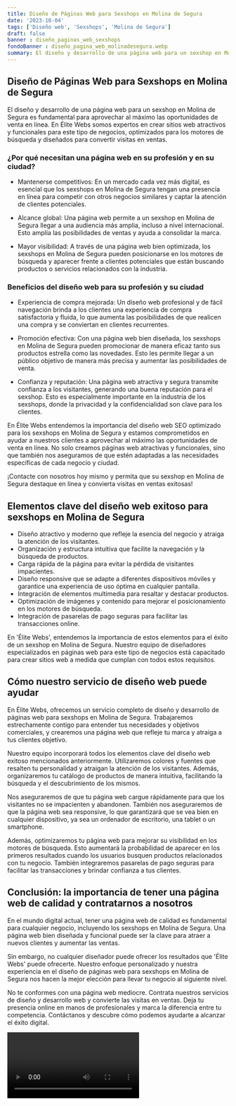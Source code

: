 ```yaml
---
title: Diseño de Páginas Web para Sexshops en Molina de Segura
date: '2023-10-04'
tags: ['Diseño web', 'Sexshops', 'Molina de Segura']
draft: false
banner : diseño_paginas_web_sexshops
fondoBanner : diseño_pagina_web_molinadesegura.webp
summary: El diseño y desarrollo de una página web para un sexshop en Molina de Segura es fundamental para aprovechar al máximo las oportunidades de venta en línea. En Élite Webs somos expertos en crear sitios web atractivos y funcionales para este tipo de negocios, optimizados para los motores de búsqueda y diseñados para convertir visitas en ventas.
---
```


## Diseño de Páginas Web para Sexshops en Molina de Segura

El diseño y desarrollo de una página web para un sexshop en Molina de Segura es fundamental para aprovechar al máximo las oportunidades de venta en línea. En Élite Webs somos expertos en crear sitios web atractivos y funcionales para este tipo de negocios, optimizados para los motores de búsqueda y diseñados para convertir visitas en ventas.

### ¿Por qué necesitan una página web en su profesión y en su ciudad?

- Mantenerse competitivos: En un mercado cada vez más digital, es esencial que los sexshops en Molina de Segura tengan una presencia en línea para competir con otros negocios similares y captar la atención de clientes potenciales.

- Alcance global: Una página web permite a un sexshop en Molina de Segura llegar a una audiencia más amplia, incluso a nivel internacional. Esto amplía las posibilidades de ventas y ayuda a consolidar la marca.

- Mayor visibilidad: A través de una página web bien optimizada, los sexshops en Molina de Segura pueden posicionarse en los motores de búsqueda y aparecer frente a clientes potenciales que están buscando productos o servicios relacionados con la industria.

### Beneficios del diseño web para su profesión y su ciudad

- Experiencia de compra mejorada: Un diseño web profesional y de fácil navegación brinda a los clientes una experiencia de compra satisfactoria y fluida, lo que aumenta las posibilidades de que realicen una compra y se conviertan en clientes recurrentes.

- Promoción efectiva: Con una página web bien diseñada, los sexshops en Molina de Segura pueden promocionar de manera eficaz tanto sus productos estrella como las novedades. Esto les permite llegar a un público objetivo de manera más precisa y aumentar las posibilidades de venta.

- Confianza y reputación: Una página web atractiva y segura transmite confianza a los visitantes, generando una buena reputación para el sexshop. Esto es especialmente importante en la industria de los sexshops, donde la privacidad y la confidencialidad son clave para los clientes.

En Élite Webs entendemos la importancia del diseño web SEO optimizado para los sexshops en Molina de Segura y estamos comprometidos en ayudar a nuestros clientes a aprovechar al máximo las oportunidades de venta en línea. No solo creamos páginas web atractivas y funcionales, sino que también nos aseguramos de que estén adaptadas a las necesidades específicas de cada negocio y ciudad.

¡Contacte con nosotros hoy mismo y permita que su sexshop en Molina de Segura destaque en línea y convierta visitas en ventas exitosas!

<GifSeo />

<Cta />

## Elementos clave del diseño web exitoso para sexshops en Molina de Segura

- Diseño atractivo y moderno que refleje la esencia del negocio y atraiga la atención de los visitantes.
- Organización y estructura intuitiva que facilite la navegación y la búsqueda de productos.
- Carga rápida de la página para evitar la pérdida de visitantes impacientes.
- Diseño responsive que se adapte a diferentes dispositivos móviles y garantice una experiencia de uso óptima en cualquier pantalla.
- Integración de elementos multimedia para resaltar y destacar productos.
- Optimización de imágenes y contenido para mejorar el posicionamiento en los motores de búsqueda.
- Integración de pasarelas de pago seguras para facilitar las transacciones online.

En 'Élite Webs', entendemos la importancia de estos elementos para el éxito de un sexshop en Molina de Segura. Nuestro equipo de diseñadores especializados en páginas web para este tipo de negocios está capacitado para crear sitios web a medida que cumplan con todos estos requisitos.

## Cómo nuestro servicio de diseño web puede ayudar

En Élite Webs, ofrecemos un servicio completo de diseño y desarrollo de páginas web para sexshops en Molina de Segura. Trabajaremos estrechamente contigo para entender tus necesidades y objetivos comerciales, y crearemos una página web que refleje tu marca y atraiga a tus clientes objetivo.

Nuestro equipo incorporará todos los elementos clave del diseño web exitoso mencionados anteriormente. Utilizaremos colores y fuentes que resalten tu personalidad y atraigan la atención de los visitantes. Además, organizaremos tu catálogo de productos de manera intuitiva, facilitando la búsqueda y el descubrimiento de los mismos.

Nos aseguraremos de que tu página web cargue rápidamente para que los visitantes no se impacienten y abandonen. También nos aseguraremos de que la página web sea responsive, lo que garantizará que se vea bien en cualquier dispositivo, ya sea un ordenador de escritorio, una tablet o un smartphone.

Además, optimizaremos tu página web para mejorar su visibilidad en los motores de búsqueda. Esto aumentará la probabilidad de aparecer en los primeros resultados cuando los usuarios busquen productos relacionados con tu negocio. También integraremos pasarelas de pago seguras para facilitar las transacciones y brindar confianza a tus clientes.

## Conclusión: la importancia de tener una página web de calidad y contratarnos a nosotros

En el mundo digital actual, tener una página web de calidad es fundamental para cualquier negocio, incluyendo los sexshops en Molina de Segura. Una página web bien diseñada y funcional puede ser la clave para atraer a nuevos clientes y aumentar las ventas.

Sin embargo, no cualquier diseñador puede ofrecer los resultados que 'Élite Webs' puede ofrecerte. Nuestro enfoque personalizado y nuestra experiencia en el diseño de páginas web para sexshops en Molina de Segura nos hacen la mejor elección para llevar tu negocio al siguiente nivel.

No te conformes con una página web mediocre. Contrata nuestros servicios de diseño y desarrollo web y convierte las visitas en ventas. Deja tu presencia online en manos de profesionales y marca la diferencia entre tu competencia. Contáctanos y descubre cómo podemos ayudarte a alcanzar el éxito digital.

<Video />

<CtaBot job='Sexshops' city='Molina de Segura'/>

<Gmaps query='Molina de Segura+españa+maps' />